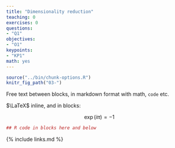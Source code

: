 ```yaml
---
title: "Dimensionality reduction"
teaching: 0
exercises: 0
questions:
- "Q1"
objectives:
- "O1"
keypoints:
- "KP1"
math: yes
---
```



```r
source("../bin/chunk-options.R")
knitr_fig_path("03-")
```

Free text between blocks, in markdown format with math, `code` etc.

$\LaTeX$ inline, and in blocks:

$$
    \exp(i\pi) = -1
$$


```r
## R code in blocks here and below
```


{% include links.md %}

